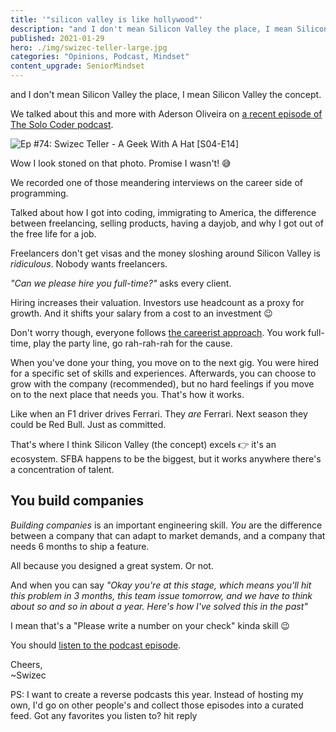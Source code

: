 ```yaml
---
title: '"silicon valley is like hollywood"'
description: "and I don't mean Silicon Valley the place, I mean Silicon Valley the concept."
published: 2021-01-29
hero: ./img/swizec-teller-large.jpg
categories: "Opinions, Podcast, Mindset"
content_upgrade: SeniorMindset
---
```



and I don't mean Silicon Valley the place, I mean Silicon Valley the concept.

We talked about this and more with Aderson Oliveira on [a recent episode of The Solo Coder podcast](https://solocoder.com/podcast/swizec-teller-a-geek-with-a-hat).

![Ep #74: Swizec Teller - A Geek With A Hat [S04-E14]](./img/Ep-#74-Swizec-Teller-A-Geek-With-A-Hat-[S04-E14]i6c1e1.jpeg)

Wow I look stoned on that photo. Promise I wasn't! 😅

We recorded one of those meandering interviews on the career side of programming.

Talked about how I got into coding, immigrating to America, the difference between freelancing, selling products, having a dayjob, and why I got out of the free life for a job.

Freelancers don't get visas and the money sloshing around Silicon Valley is _ridiculous_. Nobody wants freelancers.

_"Can we please hire you full-time?"_ asks every client.

<SeniorMindset />

Hiring increases their valuation. Investors use headcount as a proxy for growth. And it shifts your salary from a cost to an investment 😉

Don't worry though, everyone follows [the careerist approach](https://swizec.com/blog/should-you-work-at-a-startup). You work full-time, play the party line, go rah-rah-rah for the cause.

When you've done your thing, you move on to the next gig. You were hired for a specific set of skills and experiences. Afterwards, you can choose to grow with the company (recommended), but no hard feelings if you move on to the next place that needs you. That's how it works.

Like when an F1 driver drives Ferrari. They _are_ Ferrari. Next season they could be Red Bull. Just as committed.

That's where I think Silicon Valley (the concept) excels 👉 it's an ecosystem. SFBA happens to be the biggest, but it works anywhere there's a concentration of talent.

## You build companies

_Building companies_ is an important engineering skill. _You_ are the difference between a company that can adapt to market demands, and a company that needs 6 months to ship a feature.

All because you designed a great system. Or not.

And when you can say _"Okay you're at this stage, which means you'll hit this problem in 3 months, this team issue tomorrow, and we have to think about so and so in about a year. Here's how I've solved this in the past"_

I mean that's a "Please write a number on your check" kinda skill 😉

You should [listen to the podcast episode](https://solocoder.com/podcast/swizec-teller-a-geek-with-a-hat).

Cheers,<br/>
~Swizec

PS: I want to create a reverse podcasts this year. Instead of hosting my own, I'd go on other people's and collect those episodes into a curated feed. Got any favorites you listen to? hit reply
